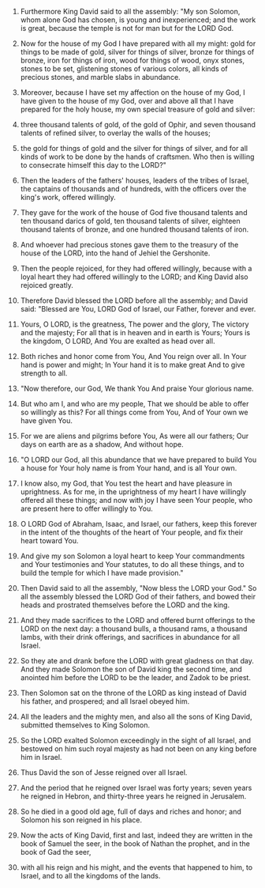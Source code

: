 
1. Furthermore King David said to all the assembly: "My son Solomon, whom alone God has chosen, is young and inexperienced; and the work is great, because the temple is not for man but for the LORD God.

2. Now for the house of my God I have prepared with all my might: gold for things to be made of gold, silver for things of silver, bronze for things of bronze, iron for things of iron, wood for things of wood, onyx stones, stones to be set, glistening stones of various colors, all kinds of precious stones, and marble slabs in abundance.

3. Moreover, because I have set my affection on the house of my God, I have given to the house of my God, over and above all that I have prepared for the holy house, my own special treasure of gold and silver:

4. three thousand talents of gold, of the gold of Ophir, and seven thousand talents of refined silver, to overlay the walls of the houses;

5. the gold for things of gold and the silver for things of silver, and for all kinds of work to be done by the hands of craftsmen. Who then is willing to consecrate himself this day to the LORD?"

6. Then the leaders of the fathers' houses, leaders of the tribes of Israel, the captains of thousands and of hundreds, with the officers over the king's work, offered willingly.

7. They gave for the work of the house of God five thousand talents and ten thousand darics of gold, ten thousand talents of silver, eighteen thousand talents of bronze, and one hundred thousand talents of iron.

8. And whoever had precious stones gave them to the treasury of the house of the LORD, into the hand of Jehiel the Gershonite.

9. Then the people rejoiced, for they had offered willingly, because with a loyal heart they had offered willingly to the LORD; and King David also rejoiced greatly.

10. Therefore David blessed the LORD before all the assembly; and David said: "Blessed are You, LORD God of Israel, our Father, forever and ever.

11. Yours, O LORD, is the greatness, The power and the glory, The victory and the majesty; For all that is in heaven and in earth is Yours; Yours is the kingdom, O LORD, And You are exalted as head over all.

12. Both riches and honor come from You, And You reign over all. In Your hand is power and might; In Your hand it is to make great And to give strength to all.

13. "Now therefore, our God, We thank You And praise Your glorious name.

14. But who am I, and who are my people, That we should be able to offer so willingly as this? For all things come from You, And of Your own we have given You.

15. For we are aliens and pilgrims before You, As were all our fathers; Our days on earth are as a shadow, And without hope.

16. "O LORD our God, all this abundance that we have prepared to build You a house for Your holy name is from Your hand, and is all Your own.

17. I know also, my God, that You test the heart and have pleasure in uprightness. As for me, in the uprightness of my heart I have willingly offered all these things; and now with joy I have seen Your people, who are present here to offer willingly to You.

18. O LORD God of Abraham, Isaac, and Israel, our fathers, keep this forever in the intent of the thoughts of the heart of Your people, and fix their heart toward You.

19. And give my son Solomon a loyal heart to keep Your commandments and Your testimonies and Your statutes, to do all these things, and to build the temple for which I have made provision."

20. Then David said to all the assembly, "Now bless the LORD your God." So all the assembly blessed the LORD God of their fathers, and bowed their heads and prostrated themselves before the LORD and the king.

21. And they made sacrifices to the LORD and offered burnt offerings to the LORD on the next day: a thousand bulls, a thousand rams, a thousand lambs, with their drink offerings, and sacrifices in abundance for all Israel.

22. So they ate and drank before the LORD with great gladness on that day. And they made Solomon the son of David king the second time, and anointed him before the LORD to be the leader, and Zadok to be priest.

23. Then Solomon sat on the throne of the LORD as king instead of David his father, and prospered; and all Israel obeyed him.

24. All the leaders and the mighty men, and also all the sons of King David, submitted themselves to King Solomon.

25. So the LORD exalted Solomon exceedingly in the sight of all Israel, and bestowed on him such royal majesty as had not been on any king before him in Israel.

26. Thus David the son of Jesse reigned over all Israel.

27. And the period that he reigned over Israel was forty years; seven years he reigned in Hebron, and thirty-three years he reigned in Jerusalem.

28. So he died in a good old age, full of days and riches and honor; and Solomon his son reigned in his place.

29. Now the acts of King David, first and last, indeed they are written in the book of Samuel the seer, in the book of Nathan the prophet, and in the book of Gad the seer,

30. with all his reign and his might, and the events that happened to him, to Israel, and to all the kingdoms of the lands.


